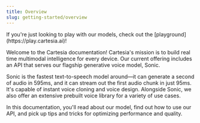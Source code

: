 ```yaml
---
title: Overview
slug: getting-started/overview
---
```



<Tip>
If you're just looking to play with our models, check out the [playground](https://play.cartesia.ai)!
</Tip>

Welcome to the Cartesia documentation! Cartesia's mission is to build real time multimodal intelligence for every device. Our current offering includes an API that serves our flagship generative voice model, Sonic.

Sonic is the fastest text-to-speech model around—it can generate a second of audio in 595ms, and it can stream out the first audio chunk in just 95ms. It's capable of instant voice cloning and voice design. Alongside Sonic, we also offer an extensive prebuilt voice library for a variety of use cases.

In this documentation, you'll read about our model, find out how to use our API, and pick up tips and tricks for optimizing performance and quality.
